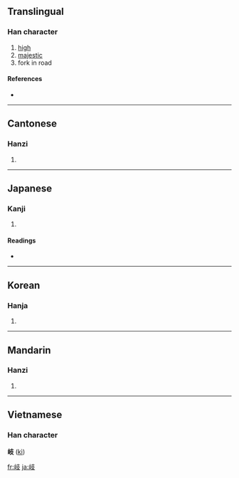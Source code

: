 {{also|歧}}
==Translingual==

===Han character===
{{Han char|rn=46|rad=山|as=04|sn=7|four=2474<sub>7</sub>|canj=山十水 (UJE)}}

# [[high]]
# [[majestic]]
# fork in road

====References====
* {{Han ref|kx=0308.240|dkj=07936|dj=0608.050|hdz=10762.110|uh=5C90|ud=23696|bh=A7C1|bd=42945}}

----

==Cantonese==

===Hanzi===
{{yue-hanzi|jyut=|y=kei4}}

# {{defn|Cantonese}}

----

==Japanese==

===Kanji===
{{ja-kanji|grade=c|rs=山04}}

# {{defn|Japanese}}

====Readings====
* {{ja-readings|on=[[き]] (ki), [[ぎ]] (gi)|kun=[[えだみち]] (edamichi)}}

----

==Korean==

===Hanja===
{{ko-hanja|hangeul=기|rv=gi|mr=ki}}

# {{defn|Korean}}

----

==Mandarin==

===Hanzi===
{{cmn-hanzi|pin=[[qí]] ([[qi2]])|wg=ch'i<sup>2</sup>}}

# {{defn|Mandarin}}

----

==Vietnamese==

===Han character===
'''岐''' ([[kì]])

[[fr:岐]]
[[ja:岐]]